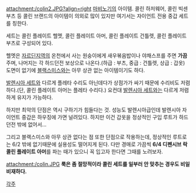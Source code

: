 attachment:/colin2.JPG?align=right [[마비노기]]의 아이템. 콜린 하저웨어, 콜린 빅센 부츠 등 콜린 브랜드의 아이템이 의외로 많이 있지만 여기서는 자이언트 전용 중갑 세트를 칭한다.

세트는 콜린 플레이트 헬멧, 콜린 플레이트 아머, 콜린 플레이트 건틀렛, 콜린 플레이트 부츠로 구성되어 있다.

헬멧은 [[자르딘]]지역의 온천에서 사는 원숭이에게 새우볶음밥이나 야채스프를 주면 '''가끔''' 주며, 나머지는 각 하드던전 보상으로 나온다.(하급 : 부츠, 중급 : 건틀렛, 상급 : 갑옷) 도면이 없기에 [[블랙스미스]]와는 아무 상관 없는 아이템이기도 하다.

[[발렌시아 세트]]와 다르게 플레타 수리도 아닌데다가 상점가가 싸기 때문에 수리비도 저렴하다.(단, 콜린 플레이트 아머는 플레타 수리다.) 요컨대 [[발렌시아 세트]]와는 다르게 저렴하게 유지가 가능하다.

하지만 최악의 단점은 역시 구하기가 힘들다는 것. 성능도 발렌시아급인데 발렌시아 자이언트 중갑은 하우징에 가면 널려있다. 하지만 이건 갑옷을 정상적인 구입 루트가 하드던전 밖에 없어서...

그리고 블랙스미스와 아무 상관 없다는 점 또한 단점으로 작용하는데, 정상적인 루트로는 6/2 밖에 없기때문에 실용성도 떨어지게 된다. 다만 경매로 가끔씩 '''6/4 디펜시브 락 콜린 플레이트 아머'''를 파는 때가 있으니 꼭 입고자 한다면 그때를 노려보자.

attachment:/colin.JPG
'''룩은 좀 절망적이라 콜린 세트를 일부러 안 맞추는 경우도 비일비재하다.'''

[[각주]]
